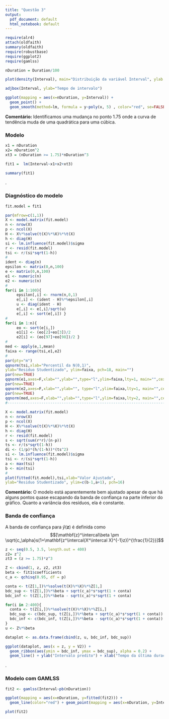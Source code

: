 ```yaml
---
title: "Questão 3"
output:
  pdf_document: default
  html_notebook: default
---
```



```r
require(alr4)
attach(oldfaith)
summary(oldfaith)
require(robustbase)
require(ggplot2)
require(gamlss)

```


```r
nDuration = Duration/100

plot(density(Interval), main="Distribuição da variável Interval", ylab = "Densidade", xlab="Tempo de Intervalo")
```

```r
adjbox(Interval, ylab="Tempo de intervalo")
```

```r
ggplot(mapping = aes(x=nDuration, y=Interval)) +
  geom_point() +
  geom_smooth(method=lm, formula = y~poly(x, 5) , color="red", se=FALSE)
```
**Comentário:** Identificamos uma mudança no ponto 1.75 onde a curva de tendência muda de uma quadrática para uma cúbica. \newpage


### Modelo
```r

x1 = nDuration
x2= nDuration^2
xt3 = (nDuration >= 1.75)*nDuration^3

fit1 =  lm(Interval~x1+x2+xt3)

summary(fit1)
```
. \newpage

### Diagnóstico do modelo
```r
fit.model = fit1

par(mfrow=c(1,1))
X <- model.matrix(fit.model)
n <- nrow(X)
p <- ncol(X)
H <- X%*%solve(t(X)%*%X)%*%t(X)
h <- diag(H)
si <- lm.influence(fit.model)$sigma
r <- resid(fit.model)
tsi <- r/(si*sqrt(1-h))
#
ident <- diag(n)
epsilon <- matrix(0,n,100)
e <- matrix(0,n,100)
e1 <- numeric(n)
e2 <- numeric(n)
#
for(i in 1:100){
     epsilon[,i] <- rnorm(n,0,1)
     e[,i] <- (ident - H)%*%epsilon[,i]
     u <- diag(ident - H)
     e[,i] <- e[,i]/sqrt(u)
     e[,i] <- sort(e[,i]) }
#
for(i in 1:n){
     eo <- sort(e[i,])
     e1[i] <- (eo[2]+eo[3])/2
     e2[i] <- (eo[97]+eo[98])/2 }
#
med <- apply(e,1,mean)
faixa <- range(tsi,e1,e2)
#
par(pty="m")
qqnorm(tsi,xlab="Percentil da N(0,1)",
ylab="Residuo Studentizado", ylim=faixa, pch=18, main="")
par(new=TRUE)
qqnorm(e1,axes=F,xlab="",ylab="",type="l",ylim=faixa,lty=1, main="",cex=2)
par(new=TRUE)
qqnorm(e2,axes=F,xlab="",ylab="", type="l",ylim=faixa,lty=1, main="",cex=2)
par(new=TRUE)
qqnorm(med,axes=F,xlab="",ylab="",type="l",ylim=faixa,lty=2, main="",cex=2)
#-----------------------------------------------------------------------#
 
X <- model.matrix(fit.model)
n <- nrow(X)
p <- ncol(X)
H <- X%*%solve(t(X)%*%X)%*%t(X)
h <- diag(H)
r <- resid(fit.model)
s <- sqrt(sum(r*r)/(n-p))
ts <- r/(s*sqrt(1-h))
di <- (1/p)*(h/(1-h))*(ts^2)
si <- lm.influence(fit.model)$sigma
tsi <- r/(si*sqrt(1-h))
a <- max(tsi)
b <- min(tsi)
#
plot(fitted(fit.model),tsi,xlab="Valor Ajustado", 
ylab="Residuo Studentizado", ylim=c(b-1,a+1), pch=16)
```
**Comentário:** O modelo está aparentemente bem ajustado apesar de que há alguns pontos quase escapando da banda de confiança na parte inferior do gráfico. Quanto a variância dos resíduos, ela é constante. \newpage



### Banda de confiança

A banda de confiança para $\hat{y}(\mathbf{z})$ é definida como $$[\mathbf{z}^\intercal\beta \pm \sqrt{c_\alpha}s(1+\mathbf{z^\intercal(X^\intercal X)^{-1}z})^{\frac{1}{2}}]$$
```r
z <- seq(0.5, 3.5, length.out = 400)
z2= z^2
zt3 = (z >= 1.75)*z^3

Z <- cbind(1, z, z2, zt3)
beta <- fit1$coefficients
c_a <- qchisq(0.95, df = p)

conta <- t(Z[1,])%*%solve(t(X)%*%X)%*%Z[1,]
bdc_sup <- t(Z[1,])%*%beta + sqrt(c_a)*s*sqrt(1 + conta)
bdc_inf <- t(Z[1,])%*%beta - sqrt(c_a)*s*sqrt(1 + conta)

for(i in 2:400){
  conta <- t(Z[i,])%*%solve(t(X)%*%X)%*%Z[i,]
  bdc_sup <- c(bdc_sup, t(Z[i,])%*%beta + sqrt(c_a)*s*sqrt(1 + conta))
  bdc_inf <- c(bdc_inf, t(Z[i,])%*%beta - sqrt(c_a)*s*sqrt(1 + conta))
}
u <- Z%*%beta

dataplot <- as.data.frame(cbind(z, u, bdc_inf, bdc_sup))
```


```r
ggplot(dataplot, aes(x = z, y = V2)) +
  geom_ribbon(aes(ymin = bdc_inf, ymax = bdc_sup), alpha = 0.2) +
  geom_line() + ylab("Intervalo predito") + xlab("Tempo da última duração")
```
. \newpage

### Modelo com GAMLSS
```r
fit2 <- gamlss(Interval~pb(nDuration))

ggplot(mapping = aes(x=nDuration, y=fitted(fit2))) +
  geom_line(color="red") + geom_point(mapping = aes(x=nDuration, y=Interval))

plot(fit2)
```

